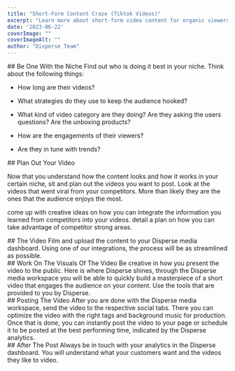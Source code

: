 ```yaml
---
title: "Short-Form Content Craze (Tiktok Videos)"
excerpt: "Learn more about short-form video content for organic viewers to your site. One of the lowest CPC and highest converting marketing channels."
date: '2023-06-22'
coverImage: ""  
coverImageAlt: ""
author: "Disperse Team"
---
```


<section id="be-one-with-the-niche">
## Be One With the Niche
Find out who is doing it best in your niche. Think about the following things:

- How long are their videos?

- What strategies do they use to keep the audience hooked?

- What kind of video category are they doing? Are they asking the users questions? Are the unboxing products?

- How are the engagements of their viewers?

- Are they in tune with trends?
</section>

<section id="plan-out-your-video">
## Plan Out Your Video

Now that you understand how the content looks and how it works in your certain niche, sit and plan out the videos you want to post. Look at the videos that went viral from your competitors. More than likely they are the ones that the audience enjoys the most.


come up with creative ideas on how you can integrate the information you learned from competitors into your videos. detail a plan on how you can take advantage of competitor strong areas.
</section>

<section id="the-video">
## The Video
Film and upload the content to your Disperse media dashboard. Using one of our integrations, the process will be as streamlined as possible.
</section>

<section id='work-on-the-visuals-of-the-video'>
## Work On The Visuals Of The Video
Be creative in how you present the video to the public. Here is where Disperse shines, through the Disperse media workspace you will be able to quickly build a masterpiece of a short video that engages the audience on your content. Use the tools that are provided to you by Disperse.
</section>

<section id="posting-the-video">
## Posting The Video
After you are done with the Disperse media workspace, send the video to the respective social tabs. There you can optimize the video with the right tags and background music for production. Once that is done, you can instantly post the video to your page or schedule it to be posted at the best performing time, indicated by the Disperse analytics.
</section>

<section id="after-the-post">
## After The Post
Always be in touch with your analytics in the Disperse dashboard. You will understand what your customers want and the videos they like to video.
</section>
